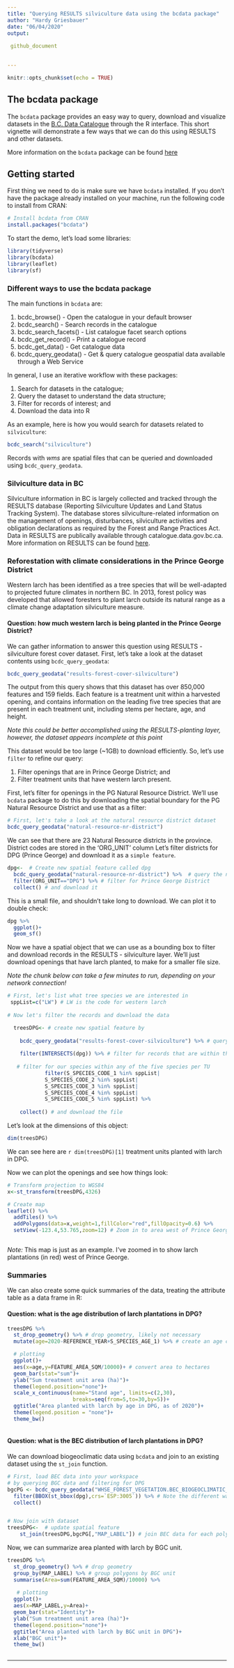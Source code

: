 ---
title: "Querying RESULTS silviculture data using the bcdata package"
author: "Hardy Griesbauer"
date: "06/04/2020"
output: 
  
 github_document
 

---

<!--

  Copyright 2019 Province of British Columbia

  Licensed under the Apache License, Version 2.0 (the "License");
  you may not use this file except in compliance with the License.
  You may obtain a copy of the License at

  http://www.apache.org/licenses/LICENSE-2.0

  Unless required by applicable law or agreed to in writing, software distributed under the License is distributed on an "AS IS" BASIS,
  WITHOUT WARRANTIES OR CONDITIONS OF ANY KIND, either express or implied.
  See the License for the specific language governing permissions and limitations under the License.

-->

```{r setup, include=FALSE}
knitr::opts_chunk$set(echo = TRUE)
```

## The bcdata package
The `bcdata` package provides an easy way to query, download and visualize datasets in the [B.C. Data Catalogue](https://catalogue.data.gov.bc.ca) through the R interface. This short vignette will demonstrate a few ways that we can do this using RESULTS and other datasets.  

More information on the `bcdata` package can be found [here](https://bcgov.github.io/bcdata/)

## Getting started
First thing we need to do is make sure we have `bcdata` installed.  If you don't have the package already installed on your machine, run the following code to install from CRAN:

```{r install bcdata,eval=FALSE}
# Install bcdata from CRAN
install.packages("bcdata")

```

To start the demo, let's load some libraries:
```{r,message=FALSE,warning=FALSE}

library(tidyverse)
library(bcdata)
library(leaflet)
library(sf)

```

### Different ways to use the bcdata package

The main functions in `bcdata` are:

1. bcdc_browse() - Open the catalogue in your default browser
2. bcdc_search() - Search records in the catalogue
3. bcdc_search_facets() - List catalogue facet search options
4. bcdc_get_record() - Print a catalogue record
5. bcdc_get_data() - Get catalogue data
6. bcdc_query_geodata() - Get & query catalogue geospatial data available through a Web Service

In general, I use an iterative workflow with these packages:

1. Search for datasets in the catalogue;
2. Query the dataset to understand the data structure;
3. Filter for records of interest; and
4. Download the data into R

As an example, here is how you would search for datasets related to `silviculture`:
```{r search}

bcdc_search("silviculture")

```

Records with *wms* are spatial files that can be queried and downloaded using `bcdc_query_geodata`. 

### Silviculture data in BC
Silviculture information in BC is largely collected and tracked through the RESULTS database (Reporting Silviculture Updates and Land Status Tracking System).  The database stores silviculture-related information on the management of openings, disturbances, silviculture activities and obligation declarations as required by the Forest and Range Practices Act.  Data in RESULTS are publically available through catalogue.data.gov.bc.ca.  More information on RESULTS can be found [here](https://www2.gov.bc.ca/gov/content/industry/forestry/managing-our-forest-resources/silviculture/silviculture-reporting-results).

### Reforestation with climate considerations in the Prince George District
Western larch has been identified as a tree species that will be well-adapted to projected future climates in northern BC.  In 2013, forest policy was developed that allowed foresters to plant larch outside its natural range as a climate change adaptation silviculture measure.  

#### Question: how much western larch is being planted in the Prince George District?

We can gather information to answer this question using RESULTS - silviculture forest cover dataset.  First, let's take a look at the dataset contents using `bcdc_query_geodata`:

```{r examine RESULTS silv layer}

bcdc_query_geodata("results-forest-cover-silviculture") 

```

The output from this query shows that this dataset has over 850,000 features and 159 fields.  Each feature is a treatment unit within a harvested opening, and contains information on the leading five tree species that are present in each treatment unit, including stems per hectare, age, and height.

*Note this could be better accomplished using the RESULTS-planting layer, however, the dataset appears incomplete at this point*

This dataset would be too large (~1GB) to download efficiently.  So, let's use `filter` to refine our query:

1. Filter openings that are in Prince George District; and
2. Filter treatment units that have western larch present.

First, let's filter for openings in the PG Natural Resource District.  We'll use `bcdata` package to do this by downloading the spatial boundary for the PG Natural Resource District and use that as a filter:

```{r filter openings for DPG}

# First, let's take a look at the natural resource district dataset
bcdc_query_geodata("natural-resource-nr-district")

```

We can see that there are 23 Natural Resource districts in the province.  District codes are stored in the 'ORG_UNIT' column  Let's filter districts for DPG (Prince George) and download it as a `simple feature`.

```{r download DPG}

dpg<-  # Create new spatial feature called dpg
  bcdc_query_geodata("natural-resource-nr-district") %>%  # query the nr district dataset 
  filter(ORG_UNIT=="DPG") %>% # filter for Prince George District
  collect() # and download it 

```

This is a small file, and shouldn't take long to download.  We can plot it to double check:

```{r plot DPG}

dpg %>% 
  ggplot()+
  geom_sf()

```

Now we have a spatial object that we can use as a bounding box to filter and download records in the RESULTS - silviculture layer.  We'll just download openings that have larch planted, to make for a smaller file size.

*Note the chunk below can take a few minutes to run, depending on your network connection!*

```{r load Lw data, cache=TRUE}

# First, let's list what tree species we are interested in
 sppList=c("LW") # LW is the code for western larch
 
# Now let's filter the records and download the data

  treesDPG<- # create new spatial feature by
    
    bcdc_query_geodata("results-forest-cover-silviculture") %>% # querying the results silviculture layer and
   
    filter(INTERSECTS(dpg)) %>% # filter for records that are within the DPG and
    
   # filter for our species within any of the five species per TU
            filter(S_SPECIES_CODE_1 %in% sppList|
            S_SPECIES_CODE_2 %in% sppList|
            S_SPECIES_CODE_3 %in% sppList|
            S_SPECIES_CODE_4 %in% sppList|
            S_SPECIES_CODE_5 %in% sppList) %>% 
    
    collect() # and download the file

```

Let's look at the dimensions of this object:
```{r load lw data}

dim(treesDPG)

```

We can see here are `r dim(treesDPG)[1]` treatment units planted with larch in DPG.

Now we can plot the openings and see how things look:

```{r map larch plantations in DPG,message=FALSE}

# Transform projection to WGS84 
x<-st_transform(treesDPG,4326)

# Create map
leaflet() %>% 
  addTiles() %>% 
  addPolygons(data=x,weight=1,fillColor="red",fillOpacity=0.6) %>% 
  setView(-123.4,53.765,zoom=12) # Zoom in to area west of Prince George



```

*Note:* This map is just as an example.  I've zoomed in to show larch plantations (in red) west of Prince George.  

### Summaries
We can also create some quick summaries of the data, treating the attribute table as a data frame in R:

#### Question: what is the age distribution of larch plantations in DPG?
```{r,warning=FALSE}

treesDPG %>% 
  st_drop_geometry() %>% # drop geometry, likely not necessary
  mutate(age=2020-REFERENCE_YEAR+S_SPECIES_AGE_1) %>% # create an age column

  # plotting
  ggplot()+
  aes(x=age,y=FEATURE_AREA_SQM/10000)+ # convert area to hectares
  geom_bar(stat="sum")+
  ylab("Sum treatment unit area (ha)")+
  theme(legend.position="none")+
  scale_x_continuous(name="Stand age", limits=c(2,30),
                     breaks=seq(from=5,to=30,by=5))+
  ggtitle("Area planted with larch by age in DPG, as of 2020")+
  theme(legend.position = "none")+
  theme_bw()



```

#### Question: what is the BEC distribution of larch plantations in DPG?
We can download biogeoclimatic data using `bcdata` and join to an existing dataset using the `st_join` function.  

```{r,cache=TRUE}

# First, load BEC data into your workspace 
# by querying BGC data and filtering for DPG
bgcPG <- bcdc_query_geodata("WHSE_FOREST_VEGETATION.BEC_BIOGEOCLIMATIC_POLY") %>% 
  filter(BBOX(st_bbox(dpg),crs=`ESP:3005`)) %>% # Note the different way to filter
  collect()


# Now join with dataset
treesDPG<-  # update spatial feature 
    st_join(treesDPG,bgcPG[,"MAP_LABEL"]) # join BEC data for each polygon

```

Now, we can summarize area planted with larch by BGC unit.

```{r,warning=FALSE}

treesDPG %>% 
  st_drop_geometry() %>% # drop geometry
  group_by(MAP_LABEL) %>% # group polygons by BGC unit
  summarise(Area=sum(FEATURE_AREA_SQM)/10000) %>% 
 
   # plotting
  ggplot()+
  aes(x=MAP_LABEL,y=Area)+
  geom_bar(stat="Identity")+
  ylab("Sum treatment unit area (ha)")+
  theme(legend.position="none")+
  ggtitle("Area planted with larch by BGC unit in DPG")+
  xlab("BGC unit")+
  theme_bw()



```

---